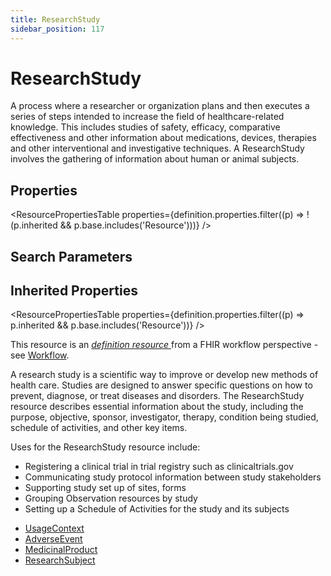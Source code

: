 ```yaml
---
title: ResearchStudy
sidebar_position: 117
---
```



# ResearchStudy

A process where a researcher or organization plans and then executes a series of steps intended to increase the field of healthcare-related knowledge. This includes studies of safety, efficacy, comparative effectiveness and other information about medications, devices, therapies and other interventional and investigative techniques. A <Link to="/docs/api/fhir/resources/researchstudy">ResearchStudy</Link> involves the gathering of information about human or animal subjects.

<Tabs queryString="section">
  <TabItem value="schema" label="Schema" default>

## Properties

<ResourcePropertiesTable
  properties={definition.properties.filter((p) => !(p.inherited && p.base.includes('Resource')))}
/>

## Search Parameters

<SearchParamsTable searchParams={definition.searchParameters} />

## Inherited Properties

<ResourcePropertiesTable properties={definition.properties.filter((p) => p.inherited && p.base.includes('Resource'))} />

  </TabItem>
<TabItem value="usage" label="Usage">
<div> <a name="scope"></a>  <p>This resource is an <a href="https://www.hl7.org/fhir/workflow.html#definition">         <em>definition resource</em>       </a> from a FHIR workflow perspective - see <a href="https://www.hl7.org/fhir/workflow.html">Workflow</a>.</p>     <p>A research study is a scientific way to improve or develop new methods of health care. Studies are designed to answer specific questions on how to prevent, diagnose, or treat diseases and disorders. The <Link to="/docs/api/fhir/resources/researchstudy">ResearchStudy</Link> resource describes essential information about the study, including the purpose, objective, sponsor, investigator, therapy, condition being studied, schedule of activities, and other key items.</p>     <p>Uses for the <Link to="/docs/api/fhir/resources/researchstudy">ResearchStudy</Link> resource include:</p>     <ul>       <li>Registering a clinical trial in trial registry such as clinicaltrials.gov       </li>       <li>Communicating study protocol information between study stakeholders       </li>       <li>Supporting study set up of sites, forms    </li>       <li>Grouping <Link to="/docs/api/fhir/resources/observation">Observation</Link> resources by study       </li>       <li>Setting up a <Link to="/docs/api/fhir/resources/schedule">Schedule</Link> of Activities for the study and its subjects    </li>       </ul> </div>
</TabItem>


<TabItem value="referencedBy" label="Referenced By">
<ul><li><a href="https://www.hl7.org/fhir/metadatatypes.html#UsageContext">UsageContext</a></li>
<li><a href="/docs/api/fhir/resources/adverseevent">AdverseEvent</a></li>
<li><a href="/docs/api/fhir/resources/medicinalproduct">MedicinalProduct</a></li>
<li><a href="/docs/api/fhir/resources/researchsubject">ResearchSubject</a></li></ul>
</TabItem>
</Tabs>
